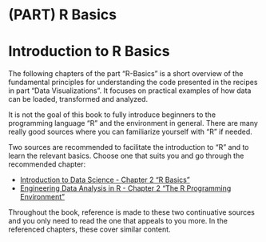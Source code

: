 # (PART) R Basics {-}

# Introduction to R Basics

The following chapters of the part "R-Basics" is a short overview of the fundamental principles for understanding the code presented in the recipes in part "Data Visualizations".  It focuses on practical examples of how data can be loaded, transformed and analyzed.

It is not the goal of this book to fully introduce beginners to the programming language "R" and the environment in general. There are many really good sources where you can familiarize yourself with "R" if needed.

Two sources are recommended to facilitate the introduction to "R" and to learn the relevant basics. Choose one that suits you and go through the recommended chapter:

- <a href="https://rafalab.github.io/dsbook/r-basics.html" target="_blank">Introduction to Data Science - Chapter 2 "R Basics"</a>
- <a href="https://smogdr.github.io/edar_coursebook/rprog1.html" target="_blank">Engineering Data Analysis in R - Chapter 2 "The R Programming Environment"</a>

Throughout the book, reference is made to these two continuative sources and you only need to read the one that appeals to you more. In the referenced chapters, these cover similar content.
